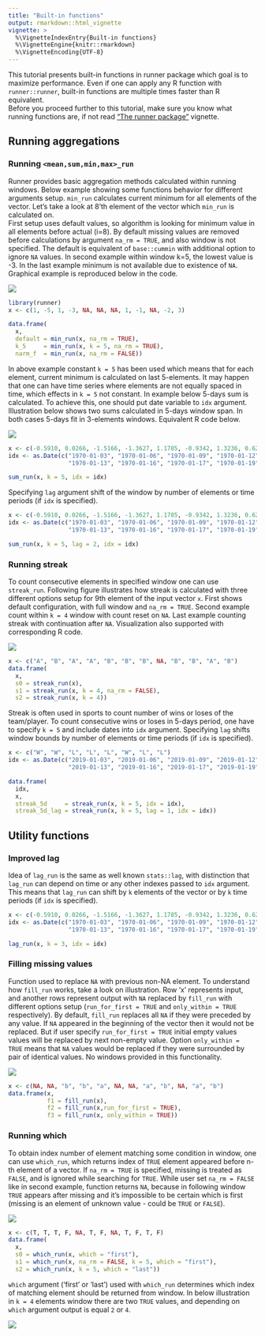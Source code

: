 ```yaml
---
title: "Built-in functions"
output: rmarkdown::html_vignette
vignette: >
  %\VignetteIndexEntry{Built-in functions}
  %\VignetteEngine{knitr::rmarkdown}
  %\VignetteEncoding{UTF-8}
---
```


This tutorial presents built-in functions in runner package which goal is to maximize performance. Even if one can apply any R function with `runner::runner`, built-in functions are multiple times faster than R equivalent.  
Before you proceed further to this tutorial, make sure you know what running functions are, if not read ["The runner package"](the_runner_package.html)  vignette.

## Running aggregations

### Running `<mean,sum,min,max>_run`

Runner provides basic aggregation methods calculated within running windows. Below example showing some functions behavior for different arguments setup. `min_run` calculates current minimum for all elements of the vector. Let's take a look at 8'th element of the vector which `min_run` is calculated on.  
First setup uses default values, so algorithm is looking for minimum value in all elements before actual (i=8). By default missing values are removed before calculations by argument `na_rm = TRUE`, and also window is not specified. The default is equivalent of `base::cummin` with additional option to ignore `NA` values. In second example within window k=5, the lowest value is -3. In the last example minimum is not available due to existence of `NA`. Graphical example is reproduced below in the code.

![](images/running_minimum.png)

```r
library(runner)
x <- c(1, -5, 1, -3, NA, NA, NA, 1, -1, NA, -2, 3)

data.frame(
  x,
  default = min_run(x, na_rm = TRUE), 
  k_5     = min_run(x, k = 5, na_rm = TRUE),
  narm_f  = min_run(x, na_rm = FALSE))
```

In above example constant `k = 5` has been used which means that for each element, 
current minimum is calculated on last 5-elements. It may happen that one can have
time series where elements are not equally spaced in time, which effects in `k = 5`
not constant. In example below 5-days sum is calculated. To achieve this, one should
put date variable to `idx` argument.  
Illustration below shows two sums calculated in 5-days window span. In both cases
5-days fit in 3-elements windows. Equivalent R code below.

![](images/options_idx.png)

```r
x <- c(-0.5910, 0.0266, -1.5166, -1.3627, 1.1785, -0.9342, 1.3236, 0.6249)
idx <- as.Date(c("1970-01-03", "1970-01-06", "1970-01-09", "1970-01-12", 
                 "1970-01-13", "1970-01-16", "1970-01-17", "1970-01-19"))

sum_run(x, k = 5, idx = idx)
```

Specifying `lag` argument shift of the window by number of elements or time periods
(if `idx` is specified). 

```r
x <- c(-0.5910, 0.0266, -1.5166, -1.3627, 1.1785, -0.9342, 1.3236, 0.6249)
idx <- as.Date(c("1970-01-03", "1970-01-06", "1970-01-09", "1970-01-12", 
                 "1970-01-13", "1970-01-16", "1970-01-17", "1970-01-19"))

sum_run(x, k = 5, lag = 2, idx = idx)
```


### Running streak

To count consecutive elements in specified window one can use `streak_run`. Following 
figure illustrates how streak is calculated with three different options setup for
9th element of the input vector `x`. First shows default configuration, with full
window and `na_rm = TRUE`. Second example count within `k = 4` window with count
reset on `NA`. Last example counting streak with continuation after `NA`. 
Visualization also supported with corresponding R code.

![](images/running_streaks.png)

```r
x <- c("A", "B", "A", "A", "B", "B", "B", NA, "B", "B", "A", "B")
data.frame(
  x, 
  s0 = streak_run(x),
  s1 = streak_run(x, k = 4, na_rm = FALSE),
  s2 = streak_run(x, k = 4))
```

Streak is often used in sports to count number of wins or loses of the team/player.
To count consecutive wins or loses in 5-days period, one have to specify `k = 5` 
and include dates into `idx` argument. Specifying `lag` shifts window bounds by 
number of elements or time periods (if `idx` is specified).

```r
x <- c("W", "W", "L", "L", "L", "W", "L", "L")
idx <- as.Date(c("2019-01-03", "2019-01-06", "2019-01-09", "2019-01-12", 
                 "2019-01-13", "2019-01-16", "2019-01-17", "2019-01-19"))

data.frame(
  idx,
  x,
  streak_5d     = streak_run(x, k = 5, idx = idx),
  streak_5d_lag = streak_run(x, k = 5, lag = 1, idx = idx))
```

## Utility functions

### Improved lag

Idea of `lag_run` is the same as well known `stats::lag`, with distinction that
`lag_run` can depend on time or any other indexes passed to `idx` argument. 
This means that `lag_run` can shift by `k` elements of the vector or by `k` time 
periods (if `idx` is specified).  

```r
x <- c(-0.5910, 0.0266, -1.5166, -1.3627, 1.1785, -0.9342, 1.3236, 0.6249)
idx <- as.Date(c("1970-01-03", "1970-01-06", "1970-01-09", "1970-01-12", 
                 "1970-01-13", "1970-01-16", "1970-01-17", "1970-01-19"))

lag_run(x, k = 3, idx = idx)
```

### Filling missing values

Function used to replace `NA` with previous non-NA element. To understand how 
`fill_run` works, take a look on illustration. Row 'x' represents input, and
another rows represent output with `NA` replaced by `fill_run` with different 
options setup (`run_for_first = TRUE` and `only_within = TRUE` respectively). 
By default, `fill_run` replaces all `NA` if they were preceded by any value. If 
`NA` appeared in the beginning of the vector then it would not be replaced. But 
if user specify `run_for_first = TRUE` initial empty values values will be 
replaced by next non-empty value. Option `only_within = TRUE` means that `NA` 
values would be replaced if they were surrounded by pair of identical values. No 
windows provided in this functionality.

![](images/fill_run.png)

```r
x <- c(NA, NA, "b", "b", "a", NA, NA, "a", "b", NA, "a", "b")
data.frame(x, 
           f1 = fill_run(x), 
           f2 = fill_run(x,run_for_first = TRUE), 
           f3 = fill_run(x, only_within = TRUE))
```

### Running which  

To obtain index number of element matching some condition in window, one can use 
`which_run`, which returns index of  `TRUE` element appeared before n-th element 
of a vector. If `na_rm = TRUE` is specified, missing is treated as `FALSE`, and
is ignored while searching for `TRUE`. While user set `na_rm = FALSE` like in
second example, function returns `NA`, because in following window `TRUE` appears
after missing and it's impossible to be certain which is first (missing is an
element of unknown value - could be `TRUE` or `FALSE`).


![](images/running_which_more.png)

```r
x <- c(T, T, T, F, NA, T, F, NA, T, F, T, F)
data.frame(
  x, 
  s0 = which_run(x, which = "first"),
  s1 = which_run(x, na_rm = FALSE, k = 5, which = "first"),
  s2 = which_run(x, k = 5, which = "last"))

```


`which` argument ('first' or 'last') used with `which_run` determines which index
of matching element should be returned from window. In below illustration in 
`k = 4` elements window there are two `TRUE` values, and depending on `which`
argument output is equal `2`  or `4`. 

![](images/options_which_first_last.png)

